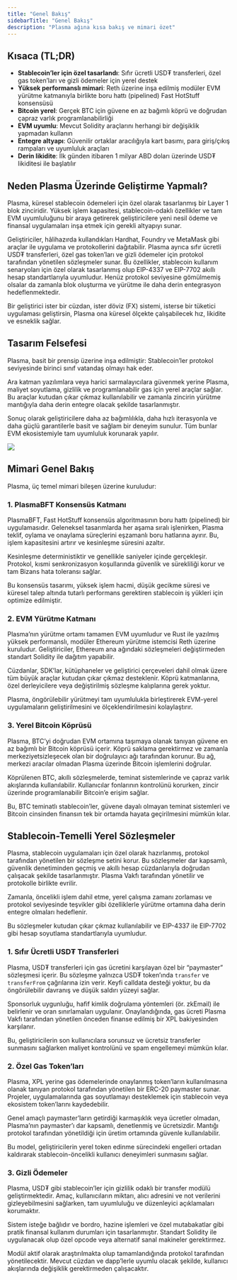 ```yaml
---
title: "Genel Bakış"          
sidebarTitle: "Genel Bakış"   
description: "Plasma ağına kısa bakış ve mimari özet"
---
```


## Kısaca (TL;DR)

* **Stablecoin’ler için özel tasarlandı**: Sıfır ücretli USD₮ transferleri, özel gas token’ları ve gizli ödemeler için yerel destek
* **Yüksek performanslı mimari**: Reth üzerine inşa edilmiş modüler EVM yürütme katmanıyla birlikte boru hattı (pipelined) Fast HotStuff konsensüsü
* **Bitcoin yerel**: Gerçek BTC için güvene en az bağımlı köprü ve doğrudan çapraz varlık programlanabilirliği
* **EVM uyumlu**: Mevcut Solidity araçlarını herhangi bir değişiklik yapmadan kullanın
* **Entegre altyapı**: Güvenilir ortaklar aracılığıyla kart basımı, para giriş/çıkış rampaları ve uyumluluk araçları
* **Derin likidite**: İlk günden itibaren 1 milyar ABD doları üzerinde USD₮ likiditesi ile başlatılır

## Neden Plasma Üzerinde Geliştirme Yapmalı?

Plasma, küresel stablecoin ödemeleri için özel olarak tasarlanmış bir Layer 1 blok zinciridir. Yüksek işlem kapasitesi, stablecoin-odaklı özellikler ve tam EVM uyumluluğunu bir araya getirerek geliştiricilere yeni nesil ödeme ve finansal uygulamaları inşa etmek için gerekli altyapıyı sunar.

Geliştiriciler, hâlihazırda kullandıkları Hardhat, Foundry ve MetaMask gibi araçlar ile uygulama ve protokollerini dağıtabilir. Plasma ayrıca sıfır ücretli USD₮ transferleri, özel gas token’ları ve gizli ödemeler için protokol tarafından yönetilen sözleşmeler sunar. Bu özellikler, stablecoin kullanım senaryoları için özel olarak tasarlanmış olup EIP-4337 ve EIP-7702 akıllı hesap standartlarıyla uyumludur. Henüz protokol seviyesine gömülmemiş olsalar da zamanla blok oluşturma ve yürütme ile daha derin entegrasyon hedeflenmektedir.

Bir geliştirici ister bir cüzdan, ister döviz (FX) sistemi, isterse bir tüketici uygulaması geliştirsin, Plasma ona küresel ölçekte çalışabilecek hız, likidite ve esneklik sağlar.

## Tasarım Felsefesi

Plasma, basit bir prensip üzerine inşa edilmiştir: Stablecoin’ler protokol seviyesinde birinci sınıf vatandaş olmayı hak eder.

Ara katman yazılımlara veya harici sarmalayıcılara güvenmek yerine Plasma, maliyet soyutlama, gizlilik ve programlanabilir gas için yerel araçlar sağlar. Bu araçlar kutudan çıkar çıkmaz kullanılabilir ve zamanla zincirin yürütme mantığıyla daha derin entegre olacak şekilde tasarlanmıştır.

Sonuç olarak geliştiricilere daha az bağımlılıkla, daha hızlı iterasyonla ve daha güçlü garantilerle basit ve sağlam bir deneyim sunulur. Tüm bunlar EVM ekosistemiyle tam uyumluluk korunarak yapılır.

![](https://mintlify.s3.us-west-1.amazonaws.com/plasma-97e11032/images/overview-table.png)

## Mimari Genel Bakış

Plasma, üç temel mimari bileşen üzerine kuruludur:

### 1. PlasmaBFT Konsensüs Katmanı

PlasmaBFT, Fast HotStuff konsensüs algoritmasının boru hattı (pipelined) bir uygulamasıdır. Geleneksel tasarımlarda her aşama sıralı işlenirken, Plasma teklif, oylama ve onaylama süreçlerini eşzamanlı boru hatlarına ayırır. Bu, işlem kapasitesini artırır ve kesinleşme süresini azaltır.

Kesinleşme deterministiktir ve genellikle saniyeler içinde gerçekleşir. Protokol, kısmi senkronizasyon koşullarında güvenlik ve sürekliliği korur ve tam Bizans hata toleransı sağlar.

Bu konsensüs tasarımı, yüksek işlem hacmi, düşük gecikme süresi ve küresel talep altında tutarlı performans gerektiren stablecoin iş yükleri için optimize edilmiştir.

### 2. EVM Yürütme Katmanı

Plasma’nın yürütme ortamı tamamen EVM uyumludur ve Rust ile yazılmış yüksek performanslı, modüler Ethereum yürütme istemcisi Reth üzerine kuruludur. Geliştiriciler, Ethereum ana ağındaki sözleşmeleri değiştirmeden standart Solidity ile dağıtım yapabilir.

Cüzdanlar, SDK’lar, kütüphaneler ve geliştirici çerçeveleri dahil olmak üzere tüm büyük araçlar kutudan çıkar çıkmaz desteklenir. Köprü katmanlarına, özel derleyicilere veya değiştirilmiş sözleşme kalıplarına gerek yoktur.

Plasma, öngörülebilir yürütmeyi tam uyumlulukla birleştirerek EVM-yerel uygulamaların geliştirilmesini ve ölçeklendirilmesini kolaylaştırır.

### 3. Yerel Bitcoin Köprüsü

Plasma, BTC’yi doğrudan EVM ortamına taşımaya olanak tanıyan güvene en az bağımlı bir Bitcoin köprüsü içerir. Köprü saklama gerektirmez ve zamanla merkeziyetsizleşecek olan bir doğrulayıcı ağı tarafından korunur. Bu ağ, merkezi aracılar olmadan Plasma üzerinde Bitcoin işlemlerini doğrular.

Köprülenen BTC, akıllı sözleşmelerde, teminat sistemlerinde ve çapraz varlık akışlarında kullanılabilir. Kullanıcılar fonlarının kontrolünü korurken, zincir üzerinde programlanabilir Bitcoin’e erişim sağlar.

Bu, BTC teminatlı stablecoin’ler, güvene dayalı olmayan teminat sistemleri ve Bitcoin cinsinden finansın tek bir ortamda hayata geçirilmesini mümkün kılar.

## Stablecoin-Temelli Yerel Sözleşmeler

Plasma, stablecoin uygulamaları için özel olarak hazırlanmış, protokol tarafından yönetilen bir sözleşme setini korur. Bu sözleşmeler dar kapsamlı, güvenlik denetiminden geçmiş ve akıllı hesap cüzdanlarıyla doğrudan çalışacak şekilde tasarlanmıştır. Plasma Vakfı tarafından yönetilir ve protokolle birlikte evrilir.

Zamanla, öncelikli işlem dahil etme, yerel çalışma zamanı zorlaması ve protokol seviyesinde teşvikler gibi özelliklerle yürütme ortamına daha derin entegre olmaları hedeflenir.

Bu sözleşmeler kutudan çıkar çıkmaz kullanılabilir ve EIP-4337 ile EIP-7702 gibi hesap soyutlama standartlarıyla uyumludur.

### 1. Sıfır Ücretli USD₮ Transferleri

Plasma, USD₮ transferleri için gas ücretini karşılayan özel bir “paymaster” sözleşmesi içerir. Bu sözleşme yalnızca USD₮ token’ında `transfer` ve `transferFrom` çağrılarına izin verir. Keyfi calldata desteği yoktur, bu da öngörülebilir davranış ve düşük saldırı yüzeyi sağlar.

Sponsorluk uygunluğu, hafif kimlik doğrulama yöntemleri (ör. zkEmail) ile belirlenir ve oran sınırlamaları uygulanır. Onaylandığında, gas ücreti Plasma Vakfı tarafından yönetilen önceden finanse edilmiş bir XPL bakiyesinden karşılanır.

Bu, geliştiricilerin son kullanıcılara sorunsuz ve ücretsiz transferler sunmasını sağlarken maliyet kontrolünü ve spam engellemeyi mümkün kılar.

### 2. Özel Gas Token’ları

Plasma, XPL yerine gas ödemelerinde onaylanmış token’ların kullanılmasına olanak tanıyan protokol tarafından yönetilen bir ERC-20 paymaster sunar. Projeler, uygulamalarında gas soyutlamayı desteklemek için stablecoin veya ekosistem token’larını kaydedebilir.

Genel amaçlı paymaster’ların getirdiği karmaşıklık veya ücretler olmadan, Plasma’nın paymaster’ı dar kapsamlı, denetlenmiş ve ücretsizdir. Mantığı protokol tarafından yönetildiği için üretim ortamında güvenle kullanılabilir.

Bu model, geliştiricilerin yerel token edinme sürecindeki engelleri ortadan kaldırarak stablecoin-öncelikli kullanıcı deneyimleri sunmasını sağlar.

### 3. Gizli Ödemeler

Plasma, USD₮ gibi stablecoin’ler için gizlilik odaklı bir transfer modülü geliştirmektedir. Amaç, kullanıcıların miktarı, alıcı adresini ve not verilerini gizleyebilmesini sağlarken, tam uyumluluğu ve düzenleyici açıklamaları korumaktır.

Sistem isteğe bağlıdır ve bordro, hazine işlemleri ve özel mutabakatlar gibi pratik finansal kullanım durumları için tasarlanmıştır. Standart Solidity ile uygulanacak olup özel opcode veya alternatif sanal makineler gerektirmez.

Modül aktif olarak araştırılmakta olup tamamlandığında protokol tarafından yönetilecektir. Mevcut cüzdan ve dapp’lerle uyumlu olacak şekilde, kullanıcı akışlarında değişiklik gerektirmeden çalışacaktır.
